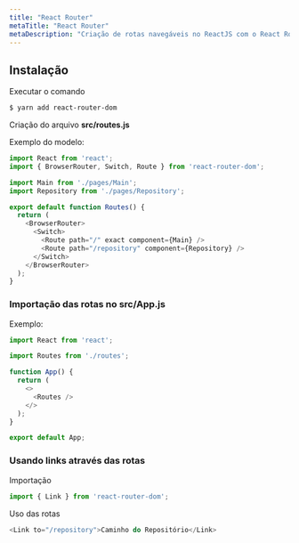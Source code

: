 ```yaml
---
title: "React Router"
metaTitle: "React Router"
metaDescription: "Criação de rotas navegáveis no ReactJS com o React Router"
---
```


## Instalação

Executar o comando

```bash
$ yarn add react-router-dom
```

Criação do arquivo **src/routes.js**

Exemplo do modelo:
```js
import React from 'react';
import { BrowserRouter, Switch, Route } from 'react-router-dom';

import Main from './pages/Main';
import Repository from './pages/Repository';

export default function Routes() {
  return (
    <BrowserRouter>
      <Switch>
        <Route path="/" exact component={Main} />
        <Route path="/repository" component={Repository} />
      </Switch>
    </BrowserRouter>
  );
}
```

### Importação das rotas no src/App.js

Exemplo:

```js
import React from 'react';

import Routes from './routes';

function App() {
  return (
    <>
      <Routes />
    </>
  );
}

export default App;
```

### Usando links através das rotas

Importação

```js
import { Link } from 'react-router-dom';
```

Uso das rotas

```js
<Link to="/repository">Caminho do Repositório</Link>
```
